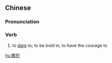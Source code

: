 {{also|敢于}}
==Chinese==
{{zh-forms|s=敢于}}

===Pronunciation===
{{zh-pron
|m=gǎnyú
|c=gam2 jyu1
|cat=v
}}

===Verb===
{{zh-verb}}

# to [[dare]] to; to be bold in; to have the courage to

{{zh-cat|Intermediate}}

[[hu:敢於]]